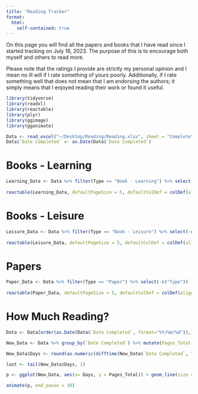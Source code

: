 ```yaml
---
title: "Reading Tracker"
format: 
  html: 
    self-contained: true
---
```


On this page you will find all the papers and books that I have read since I started tracking on July 16, 2023. The purpose of this is to encourage both myself and others to read more. 

Please note that the ratings I provide are strictly my personal opinion and I mean no ill will if I rate something of yours poorly. Additionally, if I rate something well that does not mean that I am endorsing the authors; it simply means that I enjoyed reading their work or found it useful.


```r
library(tidyverse)
library(readxl)
library(reactable)
library(plyr)
library(ggimage)
library(gganimate)
```

```r
Data <- read_excel("~/Desktop/Reading/Reading.xlsx", sheet = "Complete")
Data$`Date Completed` <- as.Date(Data$`Date Completed`)
```

# Books - Learning
```r
Learning_Data <- Data %>% filter(Type == "Book - Learning") %>% select(-c("Type"))
  
reactable(Learning_Data, defaultPageSize = 5, defaultColDef = colDef(align = "center"), searchable = TRUE, striped = TRUE, highlight = TRUE, bordered = TRUE, theme = reactableTheme(borderColor = "black", stripedColor = "#E6E6FA", highlightColor = "#E0FFFF", cellPadding = "8px 12px"))
```

# Books - Leisure
```r
Leisure_Data <- Data %>% filter(Type == "Book - Leisure") %>% select(-c("Type"))
  
reactable(Leisure_Data, defaultPageSize = 5, defaultColDef = colDef(align = "center"), searchable = TRUE, striped = TRUE, highlight = TRUE, bordered = TRUE, theme = reactableTheme(borderColor = "black", stripedColor = "#E6E6FA", highlightColor = "#E0FFFF", cellPadding = "8px 12px"))
```

# Papers
```r
Paper_Data <- Data %>% filter(Type == "Paper") %>% select(-c("Type"))
  
reactable(Paper_Data, defaultPageSize = 5, defaultColDef = colDef(align = "center"), searchable = TRUE, striped = TRUE, highlight = TRUE, bordered = TRUE, theme = reactableTheme(borderColor = "black", stripedColor = "#E6E6FA", highlightColor = "#E0FFFF", cellPadding = "8px 12px"))
```

# How Much Reading?
```r
Data <- Data[order(as.Date(Data$`Date Completed`, format="%Y/%m/%d")),]

New_Data <- Data %>% group_by(`Date Completed`) %>% mutate(Pages_Total = cumsum(Pages)) %>% top_n(1, Pages_Total)

New_Data$Days <- round(as.numeric(difftime(New_Data$`Date Completed`, "2023-06-16", units = "days")))

last <- tail(New_Data$Days, 1)

p <- ggplot(New_Data, aes(x= Days, y = Pages_Total)) + geom_line(size = 1.75, aes(color = 'lightblue')) + geom_point() + xlab("Days since June 16, 2023") + ylab("Total Pages Read") + scale_color_manual(values=c("#E6E6FA")) + xlim(0,last) + ylim(0,5000) + theme_classic() + theme(legend.position = "none") + transition_reveal(Days)

animate(p, end_pause = 30)
```

